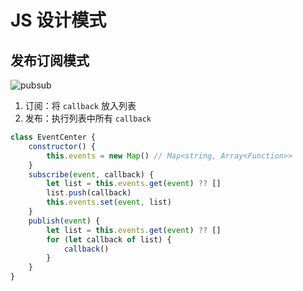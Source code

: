 # JS 设计模式
## 发布订阅模式
![pubsub](public/img/coding/dp/js/pubsub.png)
1. 订阅：将 `callback` 放入列表
2. 发布：执行列表中所有 `callback`
```js
class EventCenter {
    constructor() {
        this.events = new Map() // Map<string, Array<Function>>
    }
    subscribe(event, callback) {
        let list = this.events.get(event) ?? []
        list.push(callback)
        this.events.set(event, list)
    }
    publish(event) {
        let list = this.events.get(event) ?? []
        for (let callback of list) {
            callback()
        }
    }
}
```